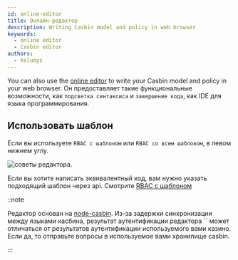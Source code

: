 ```yaml
---
id: online-editor
title: Онлайн-редактор
description: Writing Casbin model and policy in web browser
keywords:
  - online editor
  - Casbin editor
authors:
  - hsluoyz
---
```


You can also use the [online editor](/editor) to write your Casbin model and policy in your web browser. Он предоставляет такие функциональные возможности, как `подсветка синтаксиса` и `завершение кода`, как IDE для языка программирования.

## Использовать шаблон
Если вы используете `RBAC с шаблоном` или `RBAC со всем шаблоном`, в левом нижнем углу.

![советы редактора](/img/editor-tips.png).

Если вы хотите написать эквивалентный код, вам нужно указать подходящий шаблон через api. Смотрите [RBAC с шаблоном](/docs/rbac-with-pattern)

::note

Редактор основан на [node-casbin](https://github.com/casbin/node-casbin). Из-за задержки синхронизации между языками касбина, результат аутентификации редактора `` может отличаться от результатов аутентификации используемого вами казино. Если да, то отправьте вопросы в используемое вами хранилище casbin.

:::